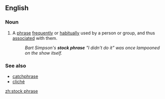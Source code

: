 ==English==

===Noun===
{{en-noun|sg=[[stock]] [[phrase]]}}

# {{idiom}} A [[phrase]] [[frequently]] or [[habitually]] used by a person or group, and thus [[associated]] with them.
#:''Bart Simpson's '''stock phrase''' "I didn't do it" was once lampooned on the show itself.''

===See also===
{{wikipedia}}
*[[catchphrase]]
*[[cliché]]

[[zh:stock phrase]]